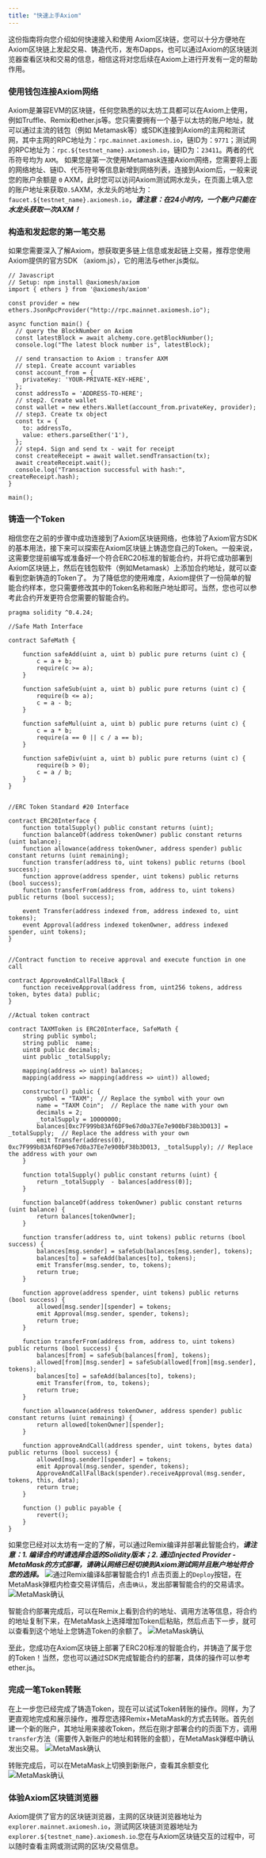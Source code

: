```yaml
---
title: "快速上手Axiom"
---
```


这份指南将向您介绍如何快速接入和使用 Axiom区块链，您可以十分方便地在Axiom区块链上发起交易、铸造代币，发布Dapps，也可以通过Axiom的区块链浏览器查看区块和交易的信息，相信这将对您后续在Axiom上进行开发有一定的帮助作用。

### 使用钱包连接Axiom网络
Axiom是兼容EVM的区块链，任何您熟悉的以太坊工具都可以在Axiom上使用，例如Truffle、Remix和ether.js等。您只需要拥有一个基于以太坊的账户地址，就可以通过主流的钱包（例如 Metamask等）或SDK连接到Axiom的主网和测试网，其中主网的RPC地址为：`rpc.mainnet.axiomesh.io`，链ID为：`9771`；测试网的RPC地址为：`rpc.${testnet_name}.axiomesh.io`，链ID为：`23411`。两者的代币符号均为 `AXM`。
如果您是第一次使用Metamask连接Axiom网络，您需要将上面的网络地址、链ID、代币符号等信息新增到网络列表，连接到Axiom后，一般来说您的账户余额是 `0` AXM，此时您可以访问Axiom测试网水龙头，在页面上填入您的账户地址来获取`0.5`AXM，水龙头的地址为：`faucet.${testnet_name}.axiomesh.io`，***请注意：在24小时内，一个账户只能在水龙头获取一次AXM！***

### 构造和发起您的第一笔交易
如果您需要深入了解Axiom，想获取更多链上信息或发起链上交易，推荐您使用Axiom提供的官方SDK （axiom.js），它的用法与ether.js类似。

```
// Javascript
// Setup: npm install @axiomesh/axiom
import { ethers } from '@axiomesh/axiom'

const provider = new ethers.JsonRpcProvider("http://rpc.mainnet.axiomesh.io");

async function main() {
  // query the BlockNumber on Axiom
  const latestBlock = await alchemy.core.getBlockNumber();
  console.log("The latest block number is", latestBlock);

  // send transaction to Axiom : transfer AXM
  // step1. Create account variables
  const account_from = {
    privateKey: 'YOUR-PRIVATE-KEY-HERE',
  };
  const addressTo = 'ADDRESS-TO-HERE';
  // step2. Create wallet
  const wallet = new ethers.Wallet(account_from.privateKey, provider);
  // step3. Create tx object
  const tx = {
    to: addressTo,
    value: ethers.parseEther('1'),
  };
  // step4. Sign and send tx - wait for receipt
  const createReceipt = await wallet.sendTransaction(tx);
  await createReceipt.wait();
  console.log("Transaction successful with hash:", createReceipt.hash);
}

main();
```

### 铸造一个Token
相信您在之前的步骤中成功连接到了Axiom区块链网络，也体验了Axiom官方SDK的基本用法，接下来可以探索在Axiom区块链上铸造您自己的Token。一般来说，这需要您提前编写或准备好一个符合ERC20标准的智能合约，并将它成功部署到Axiom区块链上，然后在钱包软件（例如Metamask）上添加合约地址，就可以查看到您新铸造的Token了。
为了降低您的使用难度，Axiom提供了一份简单的智能合约样本，您只需要修改其中的Token名称和账户地址即可。当然，您也可以参考此合约开发更符合您需要的智能合约。
```
pragma solidity ^0.4.24;

//Safe Math Interface

contract SafeMath {

    function safeAdd(uint a, uint b) public pure returns (uint c) {
        c = a + b;
        require(c >= a);
    }

    function safeSub(uint a, uint b) public pure returns (uint c) {
        require(b <= a);
        c = a - b;
    }

    function safeMul(uint a, uint b) public pure returns (uint c) {
        c = a * b;
        require(a == 0 || c / a == b);
    }

    function safeDiv(uint a, uint b) public pure returns (uint c) {
        require(b > 0);
        c = a / b;
    }
}


//ERC Token Standard #20 Interface

contract ERC20Interface {
    function totalSupply() public constant returns (uint);
    function balanceOf(address tokenOwner) public constant returns (uint balance);
    function allowance(address tokenOwner, address spender) public constant returns (uint remaining);
    function transfer(address to, uint tokens) public returns (bool success);
    function approve(address spender, uint tokens) public returns (bool success);
    function transferFrom(address from, address to, uint tokens) public returns (bool success);

    event Transfer(address indexed from, address indexed to, uint tokens);
    event Approval(address indexed tokenOwner, address indexed spender, uint tokens);
}


//Contract function to receive approval and execute function in one call

contract ApproveAndCallFallBack {
    function receiveApproval(address from, uint256 tokens, address token, bytes data) public;
}

//Actual token contract

contract TAXMToken is ERC20Interface, SafeMath {
    string public symbol;
    string public  name;
    uint8 public decimals;
    uint public _totalSupply;

    mapping(address => uint) balances;
    mapping(address => mapping(address => uint)) allowed;

    constructor() public {
        symbol = "TAXM";  // Replace the symbol with your own
        name = "TAXM Coin";  // Replace the name with your own
        decimals = 2;
        _totalSupply = 10000000;
        balances[0xc7F999b83Af6DF9e67d0a37Ee7e900bF38b3D013] = _totalSupply;  // Replace the address with your own
        emit Transfer(address(0), 0xc7F999b83Af6DF9e67d0a37Ee7e900bF38b3D013, _totalSupply); // Replace the address with your own
    }

    function totalSupply() public constant returns (uint) {
        return _totalSupply  - balances[address(0)];
    }

    function balanceOf(address tokenOwner) public constant returns (uint balance) {
        return balances[tokenOwner];
    }

    function transfer(address to, uint tokens) public returns (bool success) {
        balances[msg.sender] = safeSub(balances[msg.sender], tokens);
        balances[to] = safeAdd(balances[to], tokens);
        emit Transfer(msg.sender, to, tokens);
        return true;
    }

    function approve(address spender, uint tokens) public returns (bool success) {
        allowed[msg.sender][spender] = tokens;
        emit Approval(msg.sender, spender, tokens);
        return true;
    }

    function transferFrom(address from, address to, uint tokens) public returns (bool success) {
        balances[from] = safeSub(balances[from], tokens);
        allowed[from][msg.sender] = safeSub(allowed[from][msg.sender], tokens);
        balances[to] = safeAdd(balances[to], tokens);
        emit Transfer(from, to, tokens);
        return true;
    }

    function allowance(address tokenOwner, address spender) public constant returns (uint remaining) {
        return allowed[tokenOwner][spender];
    }

    function approveAndCall(address spender, uint tokens, bytes data) public returns (bool success) {
        allowed[msg.sender][spender] = tokens;
        emit Approval(msg.sender, spender, tokens);
        ApproveAndCallFallBack(spender).receiveApproval(msg.sender, tokens, this, data);
        return true;
    }

    function () public payable {
        revert();
    }
}
```
如果您已经对以太坊有一定的了解，可以通过Remix编译并部署此智能合约，***请注意：1. 编译合约时请选择合适的Solidity版本；2. 通过injected Provider - MetaMask的方式部署，请确认网络已经切换到Axiom测试网并且账户地址符合您的选择。***
![通过Remix编译&部署智能合约1](../../images/getting-started/quick-start/compile-and-deploy-ERC20-contract.png)
点击页面上的`Deploy`按钮，在MetaMask弹框内检查交易详情后，点击`确认`，发出部署智能合约的交易请求。
![MetaMask确认](../../images/getting-started/quick-start/MetaMask-confirm.png)

智能合约部署完成后，可以在Remix上看到合约的地址、调用方法等信息，将合约的地址复制下来，在MetaMask上选择增加Token后粘贴，然后点击下一步，就可以查看到这个地址上您铸造Token的余额了。
![MetaMask确认](../../images/getting-started/quick-start/add-token.png)

至此，您成功在Axiom区块链上部署了ERC20标准的智能合约，并铸造了属于您的Token！当然，您也可以通过SDK完成智能合约的部署，具体的操作可以参考ether.js。

### 完成一笔Token转账
在上一步您已经完成了铸造Token，现在可以试试Token转账的操作。同样，为了更直观地完成和展示操作，推荐您选择Remix+MetaMask的方式去转账。首先创建一个新的账户，其地址用来接收Token，然后在刚才部署合约的页面下方，调用`transfer`方法（需要传入新账户的地址和转账的金额），在MetaMask弹框中确认发出交易。
![MetaMask确认](../../images/getting-started/quick-start/transfer-token.png)

转账完成后，可以在MetaMask上切换到新账户，查看其余额变化
![MetaMask确认](../../images/getting-started/quick-start/check-balance.png)

### 体验Axiom区块链浏览器
Axiom提供了官方的区块链浏览器，主网的区块链浏览器地址为`explorer.mainnet.axiomesh.io`，测试网区块链浏览器地址为`explorer.${testnet_name}.axiomesh.io`.您在与Axiom区块链交互的过程中，可以随时查看主网或测试网的区块/交易信息。